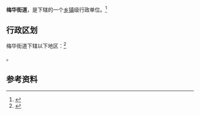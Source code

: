 {{中国乡级行政区|44/04/02/002/000}}

'''梅华街道'''，是{{PRC admin/fullname|44/04/02/002/000|3}}下辖的一个[[乡镇|乡镇]]级行政单位。<ref>{{PRC admin/ref sgc|{{PRC admin/parent|44/04/02/002/000}}}}</ref>

== 行政区划 ==

梅华街道下辖以下地区：<ref>{{PRC admin/ref sgc|44/04/02/002/000}}</ref>

{{PRC admin/children|44/04/02/002/000}}。

== 参考资料 ==

{{reflist}}

{{行政区划小作品}}
{{PRC admin/navcat|44/04/02/002/000}}